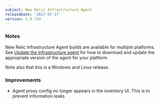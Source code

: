 ```yaml
---
subject: New Relic Infrastructure Agent
releaseDate: '2017-07-17'
version: 1.0.724
---
```


### Notes

New Relic Infrastructure Agent builds are available for multiple platforms. See [Update the Infrastructure agent](https://docs.newrelic.com/docs/infrastructure/new-relic-infrastructure/installation/update-infrastructure-agent) for how to download and update the appropriate version of the agent for your platform.

Note also that this is a Windows and Linux release.

### Improvements

* Agent proxy config no longer appears in the inventory UI. This is to prevent information leaks
